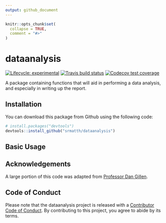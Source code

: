 ```yaml
---
output: github_document
---
```


<!-- README.md is generated from README.Rmd. Please edit that file -->

```r
knitr::opts_chunk$set(
  collapse = TRUE,
  comment = "#>"
)
```

# dataanalysis

<!-- badges: start -->
[![Lifecycle: experimental](https://img.shields.io/badge/lifecycle-experimental-orange.svg)](https://lifecycle.r-lib.org/articles/stages.html#experimental)
[![Travis build status](https://travis-ci.com/srmatth/dataanalysis.svg?branch=main)](https://travis-ci.com/srmatth/dataanalysis)
[![Codecov test coverage](https://codecov.io/gh/srmatth/dataanalysis/branch/main/graph/badge.svg)](https://codecov.io/gh/srmatth/dataanalysis?branch=main)
<!-- badges: end -->

A package containing functions that will aid in performing a data analysis, and especially in writing up the report.

## Installation

You can download this package from Github using the following code:

```r
# install.packages("devtools")
devtools::install_github("srmatth/dataanalysis")
```

## Basic Usage

## Acknowledgements 

A large portion of this code was adapted from [Professor Dan Gillen](https://dgillen.ics.uci.edu/).

## Code of Conduct

Please note that the dataanalysis project is released with a [Contributor Code of Conduct](https://contributor-covenant.org/version/2/0/CODE_OF_CONDUCT.html). By contributing to this project, you agree to abide by its terms.
